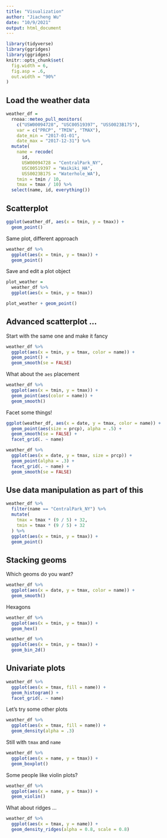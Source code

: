 ```yaml
---
title: "Visualization"
author: "Jiacheng Wu"
date: "10/9/2021"
output: html_document
---
```


```r
library(tidyverse)
library(ggridges)
library(ggridges)
knitr::opts_chunk$set(
  fig.width = 6,
  fig.asp = .6,
  out.width = "90%"
)

```

## Load the weather data

```r
weather_df = 
  rnoaa::meteo_pull_monitors(
    c("USW00094728", "USC00519397", "USS0023B17S"),
    var = c("PRCP", "TMIN", "TMAX"), 
    date_min = "2017-01-01",
    date_max = "2017-12-31") %>%
  mutate(
    name = recode(
      id, 
      USW00094728 = "CentralPark_NY", 
      USC00519397 = "Waikiki_HA",
      USS0023B17S = "Waterhole_WA"),
    tmin = tmin / 10,
    tmax = tmax / 10) %>%
  select(name, id, everything())
```


## Scatterplot

```r
ggplot(weather_df, aes(x = tmin, y = tmax)) + 
  geom_point()
```

Same plot, different approach

```r
weather_df %>%
  ggplot(aes(x = tmin, y = tmax)) + 
  geom_point()
```

Save and edit a plot object

```r
plot_weather = 
  weather_df %>%
  ggplot(aes(x = tmin, y = tmax)) 

plot_weather + geom_point()
```

## Advanced scatterplot ... 

Start with the same one and make it fancy

```r
weather_df %>%
  ggplot(aes(x = tmin, y = tmax, color = name)) + 
  geom_point() +
  geom_smooth(se = FALSE)
```

What about the `aes` placement

```r
weather_df %>%
  ggplot(aes(x = tmin, y = tmax)) + 
  geom_point(aes(color = name)) +
  geom_smooth()
```

Facet some things!

```r
ggplot(weather_df, aes(x = date, y = tmax, color = name)) + 
  geom_point(aes(size = prcp), alpha = .5) +
  geom_smooth(se = FALSE) + 
  facet_grid(. ~ name)
```

```r
weather_df %>% 
  ggplot(aes(x = date, y = tmax, size = prcp)) + 
  geom_point(alpha = .3) +
  facet_grid(. ~ name) +
  geom_smooth(se = FALSE) 
```


## Use data manipulation as part of this

```r
weather_df %>% 
  filter(name == "CentralPark_NY") %>% 
  mutate(
    tmax = tmax * (9 / 5) + 32,
    tmin = tmax * (9 / 5) + 32
  ) %>% 
  ggplot(aes(x = tmin, y = tmax)) +
  geom_point()
```

## Stacking geoms

Which geoms do you want?

```r
weather_df %>% 
  ggplot(aes(x = date, y = tmax, color = name)) +
  geom_smooth()
```

Hexagons

```r
weather_df %>% 
  ggplot(aes(x = tmin, y = tmax)) +
  geom_hex()
```

```r
weather_df %>% 
  ggplot(aes(x = tmin, y = tmax)) +
  geom_bin_2d()
```

## Univariate plots

```r
weather_df %>% 
  ggplot(aes(x = tmax, fill = name)) + 
  geom_histogram() +
  facet_grid(. ~ name)
```

Let's try some other plots

```r
weather_df %>% 
  ggplot(aes(x = tmax, fill = name)) +
  geom_density(alpha = .3)
```

Still with `tmax` and `name`

```r
weather_df %>% 
  ggplot(aes(x = name, y = tmax)) +
  geom_boxplot()
```

Some people like violin plots?

```r
weather_df %>% 
  ggplot(aes(x = name, y = tmax)) +
  geom_violin()
```

What about ridges ...

```r
weather_df %>% 
  ggplot(aes(x = tmax, y = name)) +
  geom_density_ridges(alpha = 0.8, scale = 0.8)
```


